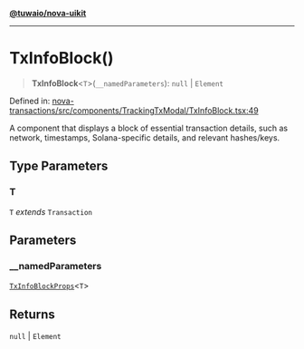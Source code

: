 [**@tuwaio/nova-uikit**](../../../README.md)

***

# TxInfoBlock()

> **TxInfoBlock**\<`T`\>(`__namedParameters`): `null` \| `Element`

Defined in: [nova-transactions/src/components/TrackingTxModal/TxInfoBlock.tsx:49](https://github.com/TuwaIO/nova-uikit/blob/4b877e5de18d002fe5c470bf137b01e9db4fd576/packages/nova-transactions/src/components/TrackingTxModal/TxInfoBlock.tsx#L49)

A component that displays a block of essential transaction details,
such as network, timestamps, Solana-specific details, and relevant hashes/keys.

## Type Parameters

### T

`T` *extends* `Transaction`

## Parameters

### \_\_namedParameters

[`TxInfoBlockProps`](../type-aliases/TxInfoBlockProps.md)\<`T`\>

## Returns

`null` \| `Element`
